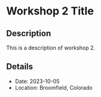 # Workshop 2 Title

## Description
This is a description of workshop 2.

## Details
- Date: 2023-10-05
- Location: Broomfield, Colorado